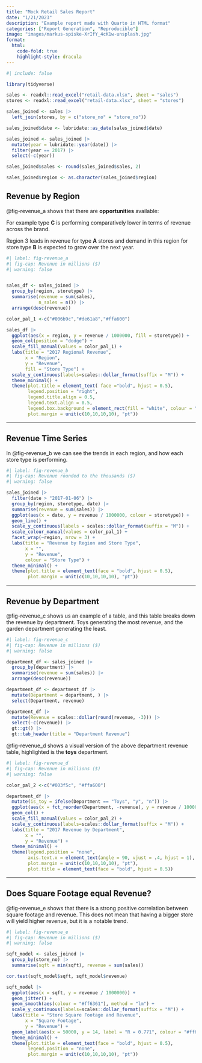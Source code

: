 ```yaml
---
title: "Mock Retail Sales Report"
date: "1/21/2023"
description: "Example report made with Quarto in HTML format"
categories: ["Report Generation", "Reproducible"]
image: "images/markus-spiske-XrIfY_4cK1w-unsplash.jpg"
format:
  html:
    code-fold: true
    highlight-style: dracula
---
```


```r
#| include: false

library(tidyverse)

sales <- readxl::read_excel("retail-data.xlsx", sheet = "sales")
stores <- readxl::read_excel("retail-data.xlsx", sheet = "stores")

sales_joined <- sales |>
  left_join(stores, by = c("store_no" = "store_no"))

sales_joined$date <- lubridate::as_date(sales_joined$date)

sales_joined <- sales_joined |>
  mutate(year = lubridate::year(date)) |>
  filter(year == 2017) |>
  select(-c(year))

sales_joined$sales <- round(sales_joined$sales, 2)

sales_joined$region <- as.character(sales_joined$region)
```

## Revenue by Region

@fig-revenue_a shows that there are **opportunities** available:

For example type **C** is performing comparatively lower in terms of revenue across the brand.

Region 3 leads in revenue for type **A** stores and demand in this region for store type **B** is expected to grow over the next year.

```r
#| label: fig-revenue_a
#| fig-cap: Revenue in millions ($)
#| warning: false


sales_df <- sales_joined |>
  group_by(region, storetype) |>
  summarise(revenue = sum(sales),
            n_sales = n()) |>
  arrange(desc(revenue))

color_pal_1 <-c("#006b9c","#de61a8","#ffa600")

sales_df |>
  ggplot(aes(x = region, y = revenue / 1000000, fill = storetype)) +
  geom_col(position = "dodge") +
  scale_fill_manual(values = color_pal_1) +
  labs(title = "2017 Regional Revenue",
       x = "Region",
       y = "Revenue",
       fill = "Store Type") +
  scale_y_continuous(labels=scales::dollar_format(suffix = "M")) +
  theme_minimal() +
  theme(plot.title = element_text( face ="bold", hjust = 0.5),
        legend.position = "right",
        legend.title.align = 0.5,
        legend.text.align = 0.5,
        legend.box.background = element_rect(fill = "white", colour = "white"),
        plot.margin = unit(c(10,10,10,10), "pt"))
```

------------------------------------------------------------------------

## Revenue Time Series

In @fig-revenue_b we can see the trends in each region, and how each store type is performing.

```r
#| label: fig-revenue_b
#| fig-cap: Revenue rounded to the thousands ($)
#| warning: false

sales_joined |>
  filter(date > "2017-01-06") |>
  group_by(region, storetype, date) |>
  summarise(revenue = sum(sales)) |>
  ggplot(aes(x = date, y = revenue / 1000000, colour = storetype)) +
  geom_line() +
  scale_y_continuous(labels = scales::dollar_format(suffix = "M")) +
  scale_colour_manual(values = color_pal_1) +
  facet_wrap(~region, nrow = 3) +
  labs(title = "Revenue by Region and Store Type",
       x = "",
       y = "Revenue",
       colour = "Store Type") +
  theme_minimal() +
  theme(plot.title = element_text(face = "bold", hjust = 0.5),
        plot.margin = unit(c(10,10,10,10), "pt"))

```

------------------------------------------------------------------------

## Revenue by Department

@fig-revenue_c shows us an example of a table, and this table breaks down the revenue by department. Toys generating the most revenue, and the garden department generating the least.

```r
#| label: fig-revenue_c
#| fig-cap: Revenue in millions ($)
#| warning: false

department_df <- sales_joined |>
  group_by(department) |>
  summarise(revenue = sum(sales)) |>
  arrange(desc(revenue))

department_df <- department_df |>
  mutate(Department = department, ) |>
  select(Department, revenue)

department_df |>
  mutate(Revenue = scales::dollar(round(revenue, -3))) |>
  select(-c(revenue)) |>
  gt::gt() |>
  gt::tab_header(title = "Department Revenue")
```

@fig-revenue_d shows a visual version of the above department revenue table, highlighted is the **toys** department.

```r
#| label: fig-revenue_d
#| fig-cap: Revenue in millions ($)
#| warning: false

color_pal_2 <-c("#003f5c", "#ffa600")

department_df |>
  mutate(is_toy = ifelse(Department == "Toys", "y", "n")) |>
  ggplot(aes(x = fct_reorder(Department, -revenue), y = revenue / 1000000, fill = is_toy)) +
  geom_col() +
  scale_fill_manual(values = color_pal_2) +
  scale_y_continuous(labels=scales::dollar_format(suffix = "M")) +
  labs(title = "2017 Revenue by Department",
       x = "",
       y = "Revenue") +
  theme_minimal() +
  theme(legend.position = "none",
        axis.text.x = element_text(angle = 90, vjust = .4, hjust = 1),
        plot.margin = unit(c(10,10,10,10), "pt"),
        plot.title = element_text(face = "bold", hjust = 0.5))
```

------------------------------------------------------------------------

## Does Square Footage equal Revenue?

@fig-revenue_e shows that there is a strong positive correlation between square footage and revenue. This does not mean that having a bigger store will yield higher revenue, but it is a notable trend.

```r
#| label: fig-revenue_e
#| fig-cap: Revenue in millions ($)
#| warning: false

sqft_model <- sales_joined |>
  group_by(store_no) |>
  summarise(sqft = min(sqft), revenue = sum(sales))

cor.test(sqft_model$sqft, sqft_model$revenue)

sqft_model |>
  ggplot(aes(x = sqft, y = revenue / 1000000)) +
  geom_jitter() +
  geom_smooth(aes(colour = "#ff6361"), method = "lm") +
  scale_y_continuous(labels=scales::dollar_format(suffix = "M")) +
  labs(title = "Store Square Footage and Revenue",
       x = "Square Footage",
       y = "Revenue") +
  geom_label(aes(x = 50000, y = 14, label = "R = 0.771", colour = "#ff6361")) +
  theme_minimal() +
  theme(plot.title = element_text(face = "bold", hjust = 0.5),
        legend.position = "none",
        plot.margin = unit(c(10,10,10,10), "pt"))

```
